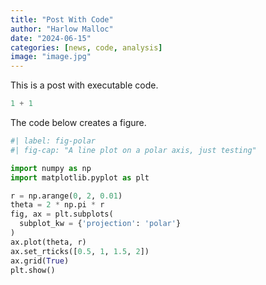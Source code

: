```yaml
---
title: "Post With Code"
author: "Harlow Malloc"
date: "2024-06-15"
categories: [news, code, analysis]
image: "image.jpg"
---
```


This is a post with executable code.

```python
1 + 1
```

The code below creates a figure.
```python
#| label: fig-polar
#| fig-cap: "A line plot on a polar axis, just testing"

import numpy as np
import matplotlib.pyplot as plt

r = np.arange(0, 2, 0.01)
theta = 2 * np.pi * r
fig, ax = plt.subplots(
  subplot_kw = {'projection': 'polar'} 
)
ax.plot(theta, r)
ax.set_rticks([0.5, 1, 1.5, 2])
ax.grid(True)
plt.show()
```